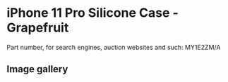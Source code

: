 
# iPhone 11 Pro Silicone Case - Grapefruit

Part number, for search engines, auction websites and such: MY1E2ZM/A

## Image gallery

<div style={{ width: "768px" }}>
  <GalleryComponent
    images={[
      {
        original: "/everysource/MY1E2.webp",
        thumbnail: "/everypreview/MY1E2.webp",
      },
      {
        original: "/everysource/MY1E2_AV1.webp",
        thumbnail: "/everypreview/MY1E2_AV1.webp",
      },
      {
        original: "/everysource/MY1E2_AV2.webp",
        thumbnail: "/everypreview/MY1E2_AV2.webp",
      },
      {
        original: "/everysource/MY1E2_AV3.webp",
        thumbnail: "/everypreview/MY1E2_AV3.webp",
      },
      {
        original: "/everysource/MY1E2_AV4.webp",
        thumbnail: "/everypreview/MY1E2_AV4.webp",
      },
      {
        original: "/everysource/MY1E2_AV5.webp",
        thumbnail: "/everypreview/MY1E2_AV5.webp",
      }
    ]}
  />
</div>